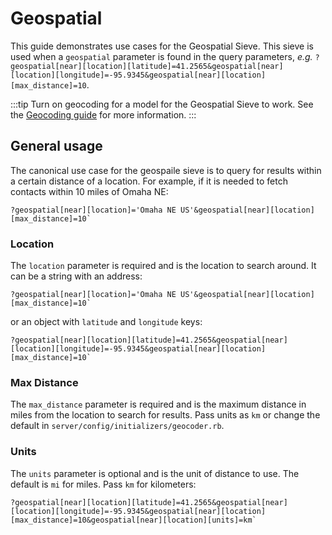 # Geospatial

This guide demonstrates use cases for the Geospatial Sieve. This sieve is used when a `geospatial` parameter is found in the query parameters, _e.g._ `?geospatial[near][location][latitude]=41.2565&geospatial[near][location][longitude]=-95.9345&geospatial[near][location][max_distance]=10`.

:::tip
Turn on geocoding for a model for the Geospatial Sieve to work. See the [Geocoding guide](../../guides/geocoding) for more information.
:::

## General usage

The canonical use case for the geospaile sieve is to query for results within a certain distance of a location. For example, if it is needed to fetch contacts within 10 miles of Omaha NE:

```
?geospatial[near][location]='Omaha NE US'&geospatial[near][location][max_distance]=10`
```

### Location

The `location` parameter is required and is the location to search around. It can be a string with an address:

```
?geospatial[near][location]='Omaha NE US'&geospatial[near][location][max_distance]=10`
```

or an object with `latitude` and `longitude` keys:

```
?geospatial[near][location][latitude]=41.2565&geospatial[near][location][longitude]=-95.9345&geospatial[near][location][max_distance]=10`
```

### Max Distance

The `max_distance` parameter is required and is the maximum distance in miles from the location to search for results. Pass units as `km` or change the default in `server/config/initializers/geocoder.rb`.

### Units

The `units` parameter is optional and is the unit of distance to use. The default is `mi` for miles. Pass `km` for kilometers:

```
?geospatial[near][location][latitude]=41.2565&geospatial[near][location][longitude]=-95.9345&geospatial[near][location][max_distance]=10&geospatial[near][location][units]=km`
```
